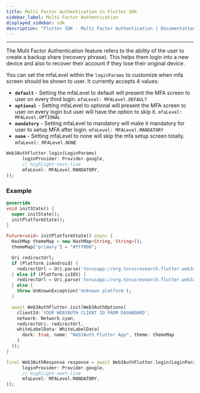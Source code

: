 ```yaml
---
title: Multi Factor Authentication in Flutter SDK
sidebar_label: Multi Factor Authentication
displayed_sidebar: sdk
description: "Flutter SDK - Multi Factor Authentication | Documentation - Web3Auth"
---
```


---

The Multi Factor Authentication feature refers to the ability of the user to create a backup share (recovery phrase). This helps them login into a new
device and also to recover their account if they lose their original device.

You can set the mfaLevel within the `loginParams` to customize when mfa screen should be shown to user. It currently accepts 4 values:

- **`default`** - Setting the mfaLevel to default will present the MFA screen to user on every third login. `mfaLevel: MFALevel.DEFAULT`
- **`optional`** - Setting mfaLevel to optional will present the MFA screen to user on every login but user will have the option to skip it.
  `mfaLevel: MFALevel.OPTIONAL`
- **`mandatory`** - Setting mfaLevel to mandatory will make it mandatory for user to setup MFA after login. `mfaLevel: MFALevel.MANDATORY`
- **`none`** - Setting mfaLevel to none will skip the mfa setup screen totally. `mfaLevel: MFALevel.NONE`

```dart
Web3AuthFlutter.login(LoginParams(
      loginProvider: Provider.google,
      // highlight-next-line
      mfaLevel: MFALevel.MANDATORY,
));
```

### Example

```dart
@override
void initState() {
  super.initState();
  initPlatformState();
}

Future<void> initPlatformState() async {
  HashMap themeMap = new HashMap<String, String>();
  themeMap['primary'] = "#fff000";

  Uri redirectUrl;
  if (Platform.isAndroid) {
    redirectUrl = Uri.parse('torusapp://org.torusresearch.flutter.web3authexample/auth');
  } else if (Platform.isIOS) {
    redirectUrl = Uri.parse('torusapp://org.torusresearch.flutter.web3authexample');
  } else {
    throw UnKnownException('Unknown platform');
  }

  await Web3AuthFlutter.init(Web3AuthOptions(
    clientId:'YOUR WEB3AUTH CLIENT ID FROM DASHBOARD',
    network: Network.cyan,
    redirectUri: redirectUrl,
    whiteLabelData: WhiteLabelData(
      dark: true, name: "Web3Auth Flutter App", theme: themeMap
    )
  ));
}

final Web3AuthResponse response = await Web3AuthFlutter.login(LoginParams(
      loginProvider: Provider.google,
      // highlight-next-line
      mfaLevel: MFALevel.MANDATORY,
));
```

